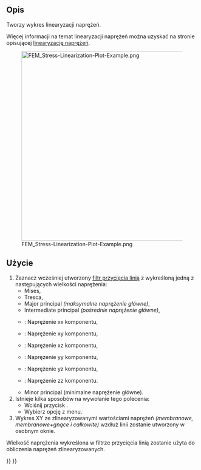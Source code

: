 <languages/>

{{Docnav
|[[FEM_PostFilterDataAlongLine/pl|Filtr przycięcia linią]]
|[[FEM_PostFilterDataAtPoint/pl|Filtr danych w punkcie]]
|[[FEM_Workbench/pl|środowisko pracy MES]]
|IconL=FEM_PostFilterDataAlongLine.svg
|IconR=FEM_PostFilterDataAtPoint.svg
|IconC=Workbench_FEM.svg
}}

<div class="mw-translate-fuzzy">
{{GuiCommand/pl
|Name=FEM PostFilterLinearizedStresses
|Name/pl=MES: Wykres linearyzacji naprężeń
|MenuLocation=Wyniki → Wykres linearyzacji naprężeń
|Workbenches=[[FEM_Workbench/pl|MES]]
|SeeAlso=[[FEM_PostPipelineFromResult/pl|Prezentacja graficzna wyników]], [[FEM_PostFilterDataAlongLine/pl|Filtr przycięcia linią]], [[FEM_tutorial/pl|Poradnik MES]]
}}
</div>

<span id="Description"></span>
==Opis==

Tworzy wykres linearyzacji naprężeń.

Więcej informacji na temat linearyzacji naprężeń można uzyskać na stronie opisującej [https://www.graspengineering.com/what-is-stress-linearization/ linearyzację naprężeń].

[[File:FEM_Stress-Linearization-Plot-Example.png|500px]]

{{Caption|Wykres linearyzacji naprężeń.}}

<span id="Usage"></span>
==Użycie==

<div class="mw-translate-fuzzy">
# Zaznacz wcześniej utworzony [[FEM_PostFilterDataAlongLine/pl|filtr przycięcia linią]] z wykreśloną jedną z następujących wielkości naprężenia:
#* Mises,
#* Tresca,
#* Major principal ''(maksymalne naprężenie główne)'',
#* Intermediate principal ''(pośrednie naprężenie główne)'',
#* {{Version|1.0}}: Naprężenie xx komponentu,
#* {{Version|1.0}}: Naprężenie xy komponentu,
#* {{Version|1.0}}: Naprężenie xz komponentu,
#* {{Version|1.0}}: Naprężenie yy komponentu,
#* {{Version|1.0}}: Naprężenie yz komponentu,
#* {{Version|1.0}}: Naprężenie zz komponentu.
#* Minor principal (minimalne naprężenie główne).
# Istnieje kilka sposobów na wywołanie tego polecenia:
#* Wciśnij przycisk {{Button|[[Image:FEM_PostFilterLinearizedStresses.svg|16px]] [[FEM_PostFilterLinearizedStresses/pl|Wykres linearyzacji naprężeń]]}}.
#* Wybierz opcję {{MenuCommand|Wyniki → [[Image:FEM_PostFilterLinearizedStresses.svg|16px]] Wykres linearyzacji naprężeń}} z menu.
# Wykres XY ze zlinearyzowanymi wartościami naprężeń ''(membranowe, membranowe+gnące i całkowite)'' wzdłuż linii zostanie utworzony w osobnym oknie.
Wielkość naprężenia wykreślona w filtrze przycięcia linią zostanie użyta do obliczenia naprężeń zlinearyzowanych.
</div>


{{Docnav
|[[FEM_PostFilterDataAlongLine/pl|Filtr przycięcia linią]]
|[[FEM_PostFilterDataAtPoint/pl|Filtr danych w punkcie]]
|[[FEM_Workbench/pl|środowisko pracy MES]]
|IconL=FEM_PostFilterDataAlongLine.svg
|IconR=FEM_PostFilterDataAtPoint.svg
|IconC=Workbench_FEM.svg
}}

{{FEM Tools navi{{#translation:}}}}
{{Userdocnavi{{#translation:}}}}